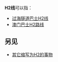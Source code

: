 {{线路名消歧义}}
'''H2线'''可以指：
* [[过海隧道巴士H2线|过海隧道巴士H2线]]
* [[澳门巴士H2路线|澳门巴士H2路线]]

==另见==
* [[H2|其它缩写为H2的事物]]
{{disambig|cat=三字路线名消歧义}}
